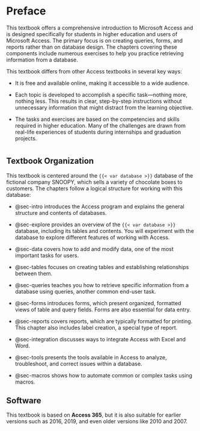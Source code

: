 # Preface {.unnumbered}

This textbook offers a comprehensive introduction to Microsoft Access and is designed specifically for students in higher education and users of Microsoft Access. The primary focus is on creating queries, forms, and reports rather than on database design. The chapters covering these components include numerous exercises to help you practice retrieving information from a database.

This textbook differs from other Access textbooks in several key ways:

-   It is free and available online, making it accessible to a wide audience.

-   Each topic is developed to accomplish a specific task—nothing more, nothing less. This results in clear, step-by-step instructions without unnecessary information that might distract from the learning objective.

-   The tasks and exercises are based on the competencies and skills required in higher education. Many of the challenges are drawn from real-life experiences of students during internships and graduation projects.

# 

## Textbook Organization {.unnumbered}

This textbook is centered around the `{{< var database >}}` database of the fictional company SNOOPY, which sells a variety of chocolate boxes to customers. The chapters follow a logical structure for working with this database:

-   @sec-intro introduces the Access program and explains the general structure and contents of databases.

-   @sec-explore provides an overview of the `{{< var database >}}` database, including its tables and contents. You will experiment with the database to explore different features of working with Access.

-   @sec-data covers how to add and modify data, one of the most important tasks for users.

-   @sec-tables focuses on creating tables and establishing relationships between them.

-   @sec-queries teaches you how to retrieve specific information from a database using queries, another common end-user task.

-   @sec-forms introduces forms, which present organized, formatted views of table and query fields. Forms are also essential for data entry.

-   @sec-reports covers reports, which are typically formatted for printing. This chapter also includes label creation, a special type of report.

-   @sec-integration discusses ways to integrate Access with Excel and Word.

-   @sec-tools presents the tools available in Access to analyze, troubleshoot, and correct issues within a database.

-   @sec-macros shows how to automate common or complex tasks using macros.

## Software {.unnumbered}

This textbook is based on **Access 365**, but it is also suitable for earlier versions such as 2016, 2019, and even older versions like 2010 and 2007.
